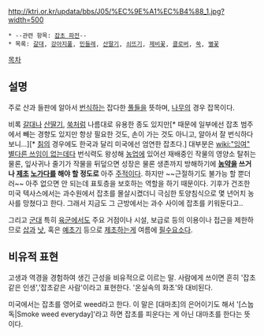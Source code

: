 {{{+1 雜草 / Weeds}}}

http://ktri.or.kr/updata/bbs/J05/%EC%9E%A1%EC%B4%88_1.jpg?width=500

 * --관련 항목: [[잡초 파전]]--
 * 목록: [[갈대]], [[강아지풀]], [[민들레]], [[산딸기]], [[쇠뜨기]], [[제비꽃]], [[클로버]], [[쑥]], [[별꽃]] 

[[목차]]
== 설명 ==
주로 산과 들판에 알아서 [[번식]]하는 잡다한 [[풀]]들을 뜻하며, [[나무]]의 경우 잡목이다.

비록 [[갈대]]나 [[산딸기]], [[쑥]]처럼 나름대로 유용한 종도 있지만[* 때문에 일부에선 잡초 범주에서 빼는 경향도 있지만 항상 필요한 것도, 손이 가는 것도 아니고, 알아서 잘 번식하다 보니...][* [[칡]]의 경우에도 한국과 달리 미국에선 엄연한 잡초다.] 대부분은 [[wiki:"잉여" 별다른 쓰임이 없는데다]] 번식력도 왕성해 [[농업]]에 있어선 재배중인 작물의 영양소 탈취는 물론, 잎사귀나 줄기가 작물을 뒤덮으면 성장은 물론 생존까지 방해하기에 '''[[농약]]을 쓰거나 [[제초]] [[노가다]]를 해야 할 정도로''' 아주 [[주적]]이다. 하지만 ~~근절하기도 불가능 할 뿐더러~~ 아주 없으면 안 되는데 표토층을 보호하는 역할을 하기 때문이다. 기후가 건조한 미국 텍사스에서는 과수원에서 잡초를 몰살시켰더니 극심한 토양침식으로 몇 년어치 농사를 망쳤다고 한다. 그래서 지금도 그 근방에서는 과수 사이에 잡초를 키워둔다고..

그리고 [[군대]] 특히 [[육군]]에서도 주요 거점이나 시설, 보급로 등의 이용이나 접근을 제한하므로 [[삽]]과 [[낫]], 혹은 [[예초기]] 등으로 [[제초]]하는게 여름에 [[필수요소]]다.

== 비유적 표현 ==

고생과 역경을 경험하여 생긴 근성을 비유적으로 이르는 말.
사람에게 쓰이면 흔히 '잡초같은 인생','잡초같은 사람'이라고 표현한다.
'온실속의 화초'와 대비된다.

미국에서는 잡초를 영어로 weed라고 한다. 이 말은 [대마초]의 은어이기도 해서 '[스눕 독|Smoke weed everyday]'라고 하면 잡초를 피운다는 게 아닌 대마초를 한다는 뜻이다.

